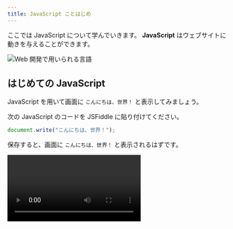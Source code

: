 ```yaml
---
title: JavaScript ことはじめ
---
```



ここでは JavaScript について学んでいきます。
**JavaScript** はウェブサイトに動きを与えることができます。

![Web 開発で用いられる言語](./web-development-languages.drawio.svg)

## はじめての JavaScript

<Term>JavaScript</Term> を用いて画面に `こんにちは、世界！` と表示してみましょう。

次の JavaScript のコードを JSFiddle に貼り付けてください。

```javascript
document.write("こんにちは、世界！");
```

保存すると、画面に `こんにちは、世界！` と表示されるはずです。

<video src={writeJavascriptCodeVideo} controls />

## JavaScript の基本文法

JavaScript のプログラムで、セミコロン (`;`) で区切られた部分を**文**と呼びます。
プログラムを実行すると、プログラム中の<Term>文</Term>が上から順番に実行されます。

`document.write` は画面に出力するための命令です。

```javascript
document.write("Hello World1");
document.write("Hello World2");
document.write("Hello World3");
```

## コメント

`//` から行末までの部分は**コメント**とみなされ、プログラムの実行に影響を与えません。
この教材内でもプログラムの意味や実行結果を説明するのに利用していきます。

```javascript
// この部分はコメントです。
document.write("Hello World1"); // この部分もコメントです。
// 次の行はコメントになっているため、プログラムの実行に影響を与えません。
// document.write("Hello World2");
document.write("Hello World3");
```
